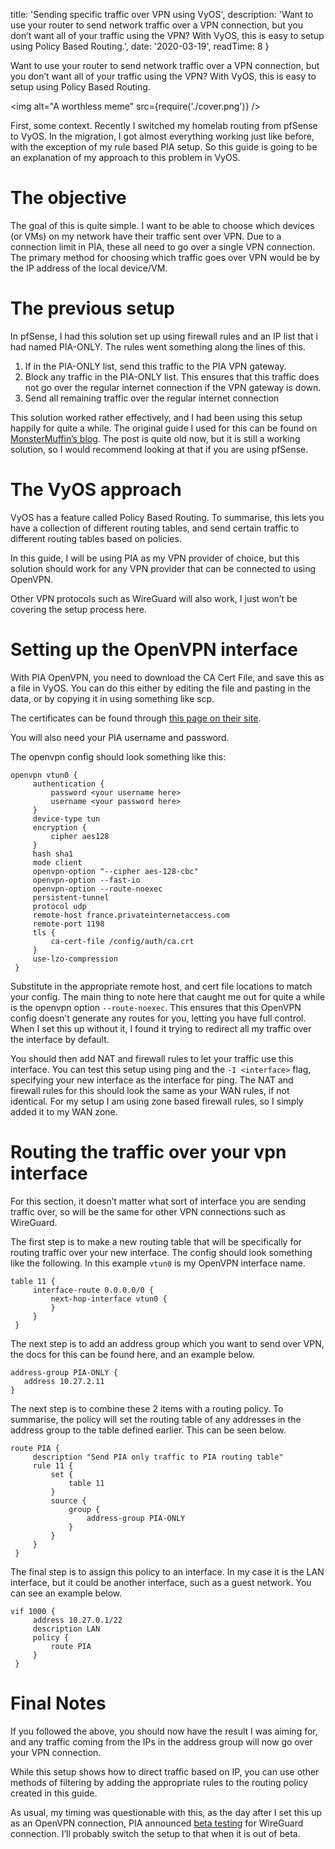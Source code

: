 
  title: 'Sending specific traffic over VPN using VyOS',
  description: 'Want to use your router to send network traffic over a VPN connection, but you don’t want all of your traffic using the VPN? With VyOS, this is easy to setup using Policy Based Routing.',
  date: '2020-03-19',
  readTime: 8
}


Want to use your router to send network traffic over a VPN connection, but you don’t want all of your traffic using the VPN? With VyOS, this is easy to setup using Policy Based Routing.

<img alt="A worthless meme" src={require('./cover.png')} />

First, some context. Recently I switched my homelab routing from pfSense to VyOS. In the migration, I got almost everything working just like before, with the exception of my rule based PIA setup. So this guide is going to be an explanation of my approach to this problem in VyOS.

# The objective

The goal of this is quite simple. I want to be able to choose which devices (or VMs) on my network have their traffic sent over VPN. Due to a connection limit in PIA, these all need to go over a single VPN connection. The primary method for choosing which traffic goes over VPN would be by the IP address of the local device/VM.

# The previous setup

In pfSense, I had this solution set up using firewall rules and an IP list that i had named PIA-ONLY. The rules went something along the lines of this.

1. If in the PIA-ONLY list, send this traffic to the PIA VPN gateway.
2. Block any traffic in the PIA-ONLY list. This ensures that this traffic does not go over the regular internet connection if the VPN gateway is down.
3. Send all remaining traffic over the regular internet connection

This solution worked rather effectively, and I had been using this setup happily for quite a while. The original guide I used for this can be found on [MonsterMuffin’s blog](https://blog.monstermuffin.org/tunneling-specific-traffic-over-a-vpn-with-pfsense/). The post is quite old now, but it is still a working solution, so I would recommend looking at that if you are using pfSense.

# The VyOS approach

VyOS has a feature called Policy Based Routing. To summarise, this lets you have a collection of different routing tables, and send certain traffic to different routing tables based on policies.

In this guide, I will be using PIA as my VPN provider of choice, but this solution should work for any VPN provider that can be connected to using OpenVPN. 

Other VPN protocols such as WireGuard will also work, I just won’t be covering the setup process here.

# Setting up the OpenVPN interface

With PIA OpenVPN, you need to download the CA Cert File, and save this as a file in VyOS. You can do this either by editing the file and pasting in the data, or by copying it in using something like scp.

The certificates can be found through [this page on their site](https://www.privateinternetaccess.com/pages/client-support/).

You will also need your PIA username and password.

The openvpn config should look something like this:

```
openvpn vtun0 {
     authentication {
         password <your username here>
         username <your password here>
     }
     device-type tun
     encryption {
         cipher aes128
     }
     hash sha1
     mode client
     openvpn-option "--cipher aes-128-cbc"
     openvpn-option --fast-io
     openvpn-option --route-noexec
     persistent-tunnel
     protocol udp
     remote-host france.privateinternetaccess.com
     remote-port 1198
     tls {
         ca-cert-file /config/auth/ca.crt
     }
     use-lzo-compression
 }
```

Substitute in the appropriate remote host, and cert file locations to match your config.
The main thing to note here that caught me out for quite a while is the openvpn option `--route-noexec`. This ensures that this OpenVPN config doesn’t generate any routes for you, letting you have full control. When I set this up without it, I found it trying to redirect all my traffic over the interface by default.

You should then add NAT and firewall rules to let your traffic use this interface. You can test this setup using ping and the `-I <interface>` flag, specifying your new interface as the interface for ping. The NAT and firewall rules for this should look the same as your WAN rules, if not identical. For my setup I am using zone based firewall rules, so I simply added it to my WAN zone.

# Routing the traffic over your vpn interface
For this section, it doesn’t matter what sort of interface you are sending traffic over, so will be the same for other VPN connections such as WireGuard.

The first step is to make a new routing table that will be specifically for routing traffic over your new interface. The config should look something like the following. In this example `vtun0` is my OpenVPN interface name.

```
table 11 {
     interface-route 0.0.0.0/0 {
         next-hop-interface vtun0 {
         }
     }
 }
```

The next step is to add an address group which you want to send over VPN, the docs for this can be found here, and an example below.

```
address-group PIA-ONLY {
   address 10.27.2.11
}
```

The next step is to combine these 2 items with a routing policy. To summarise, the policy will set the routing table of any addresses in the address group to the table defined earlier. This can be seen below.

```
route PIA {
     description "Send PIA only traffic to PIA routing table"
     rule 11 {
         set {
             table 11
         }
         source {
             group {
                 address-group PIA-ONLY
             }
         }
     }
 }
```

The final step is to assign this policy to an interface. In my case it is the LAN interface, but it could be another interface, such as a guest network. You can see an example below.

```
vif 1000 {
     address 10.27.0.1/22
     description LAN
     policy {
         route PIA
     }
 }
```

# Final Notes
If you followed the above, you should now have the result I was aiming for, and any traffic coming from the IPs in the address group will now go over your VPN connection.

While this setup shows how to direct traffic based on IP, you can use other methods of filtering by adding the appropriate rules to the routing policy created in this guide.

As usual, my timing was questionable with this, as the day after I set this up as an OpenVPN connection, PIA announced [beta testing](https://www.privateinternetaccess.com/blog/private-internet-access-announces-wireguard-vpn-beta/) for WireGuard connection. I’ll probably switch the setup to that when it is out of beta.
